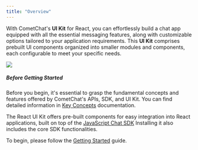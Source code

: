 ```yaml
---
title: "Overview"
---
```



With CometChat's **UI Kit** for React, you can effortlessly build a chat app equipped with all the essential messaging features, along with customizable options tailored to your application requirements. This **UI Kit** comprises prebuilt UI components organized into smaller modules and components, each configurable to meet your specific needs.

<Frame>
  <img src="/images/849be39e-intro_web_screens-d1702576c4ab3f961a1937dcbca01a8b.png" />
</Frame>

<Card title="React Sample App" href="https://github.com/cometchat/cometchat-sample-app-react/tree/v4" horizontal="true" />

##### **Before Getting Started**

Before you begin, it's essential to grasp the fundamental concepts and features offered by CometChat's APIs, SDK, and UI Kit. You can find detailed information in [Key Concepts](/docs/fundamentals/key-concepts) documentation.

The React UI Kit offers pre-built components for easy integration into React applications, built on top of the [JavaScript Chat SDK](/docs/sdk/javascript/overview) Installing it also includes the core SDK functionalities.

To begin, please follow the [Getting Started](/docs/ui-kit/react/v4/getting-started) guide.
